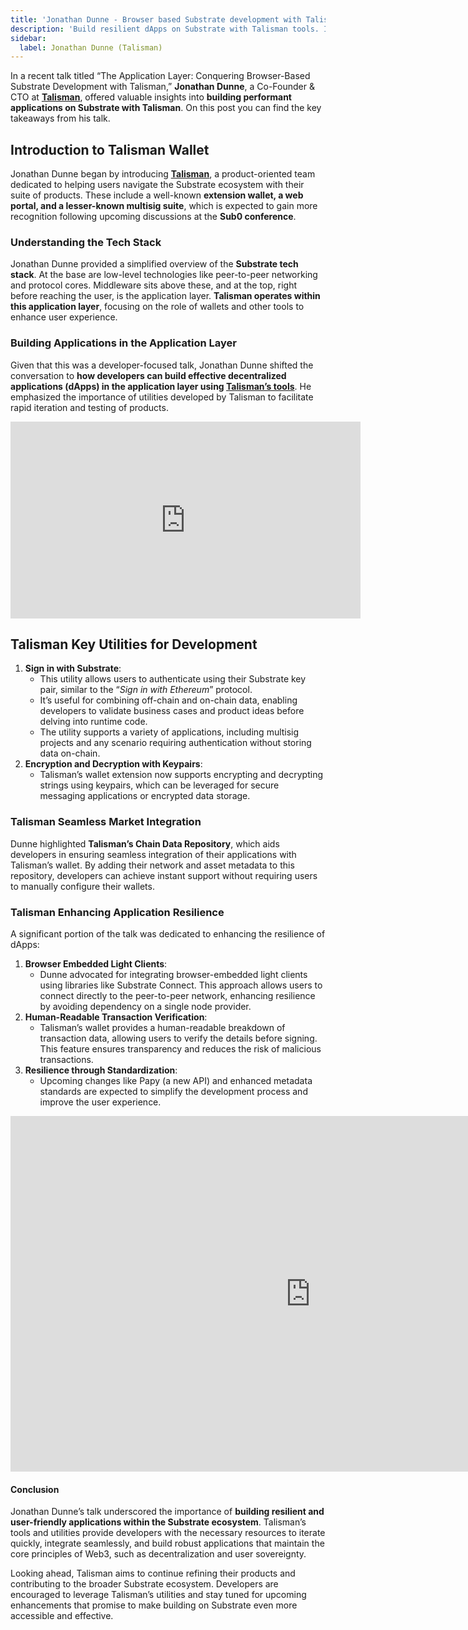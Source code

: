 ```yaml
---
title: 'Jonathan Dunne - Browser based Substrate development with Talisman'
description: 'Build resilient dApps on Substrate with Talisman tools. Insights from Jonathan Dunne on browser light clients at Sub0 2024.'
sidebar:
  label: Jonathan Dunne (Talisman)
---
```


In a recent talk titled “The Application Layer: Conquering Browser-Based Substrate Development with Talisman,” **Jonathan Dunne**, a Co-Founder &amp; CTO at [**Talisman**](https://dablock.com/dapps/talisman-wallet/), offered valuable insights into **building performant applications on Substrate with Talisman**. On this post you can find the key takeaways from his talk.

## Introduction to Talisman Wallet
Jonathan Dunne began by introducing **[Talisman](https://dablock.com/dapps/talisman-wallet/)**, a product-oriented team dedicated to helping users navigate the Substrate ecosystem with their suite of products. These include a well-known **extension wallet, a web portal, and a lesser-known multisig suite**, which is expected to gain more recognition following upcoming discussions at the **Sub0 conference**.

### Understanding the Tech Stack

Jonathan Dunne provided a simplified overview of the **Substrate tech stack**. At the base are low-level technologies like peer-to-peer networking and protocol cores. Middleware sits above these, and at the top, right before reaching the user, is the application layer. **Talisman operates within this application layer**, focusing on the role of wallets and other tools to enhance user experience.

### Building Applications in the Application Layer

Given that this was a developer-focused talk, Jonathan Dunne shifted the conversation to **how developers can build effective decentralized applications (dApps) in the application layer using [Talisman’s tools](https://dablock.com/dapps/talisman-wallet/)**. He emphasized the importance of utilities developed by Talisman to facilitate rapid iteration and testing of products.

<iframe allowfullscreen="allowfullscreen" frameborder="0" height="315" src="https://www.youtube.com/embed/MIJfshY60rk?si=Lv0H6JgnGAG_obZp" title="YouTube video player" width="560"></iframe>

## Talisman Key Utilities for Development
1. **Sign in with Substrate**: 
    - This utility allows users to authenticate using their Substrate key pair, similar to the “*Sign in with Ethereum*” protocol.
    - It’s useful for combining off-chain and on-chain data, enabling developers to validate business cases and product ideas before delving into runtime code.
    - The utility supports a variety of applications, including multisig projects and any scenario requiring authentication without storing data on-chain.
2. **Encryption and Decryption with Keypairs**: 
    - Talisman’s wallet extension now supports encrypting and decrypting strings using keypairs, which can be leveraged for secure messaging applications or encrypted data storage.

### Talisman Seamless Market Integration
Dunne highlighted **Talisman’s Chain Data Repository**, which aids developers in ensuring seamless integration of their applications with Talisman’s wallet. By adding their network and asset metadata to this repository, developers can achieve instant support without requiring users to manually configure their wallets.

### Talisman Enhancing Application Resilience
A significant portion of the talk was dedicated to enhancing the resilience of dApps:
1. **Browser Embedded Light Clients**: 
    - Dunne advocated for integrating browser-embedded light clients using libraries like Substrate Connect. This approach allows users to connect directly to the peer-to-peer network, enhancing resilience by avoiding dependency on a single node provider.
2. **Human-Readable Transaction Verification**: 
    - Talisman’s wallet provides a human-readable breakdown of transaction data, allowing users to verify the details before signing. This feature ensures transparency and reduces the risk of malicious transactions.
3. **Resilience through Standardization**: 
    - Upcoming changes like Papy (a new API) and enhanced metadata standards are expected to simplify the development process and improve the user experience.

<iframe allowfullscreen="allowfullscreen" frameborder="0" height="569" src="https://docs.google.com/presentation/d/e/2PACX-1vTjdvrR1taDK07R1Pz0xMU5pH62htiZsYac1zyZlnyjNohS-4ITWwSGHlzDfSYuUmGLO7LA-JZ-dzbY/embed?start=false&loop=false&delayms=60000" width="960"></iframe>

#### Conclusion
Jonathan Dunne’s talk underscored the importance of **building resilient and user-friendly applications within the Substrate ecosystem**. Talisman’s tools and utilities provide developers with the necessary resources to iterate quickly, integrate seamlessly, and build robust applications that maintain the core principles of Web3, such as decentralization and user sovereignty.

Looking ahead, Talisman aims to continue refining their products and contributing to the broader Substrate ecosystem. Developers are encouraged to leverage Talisman’s utilities and stay tuned for upcoming enhancements that promise to make building on Substrate even more accessible and effective.